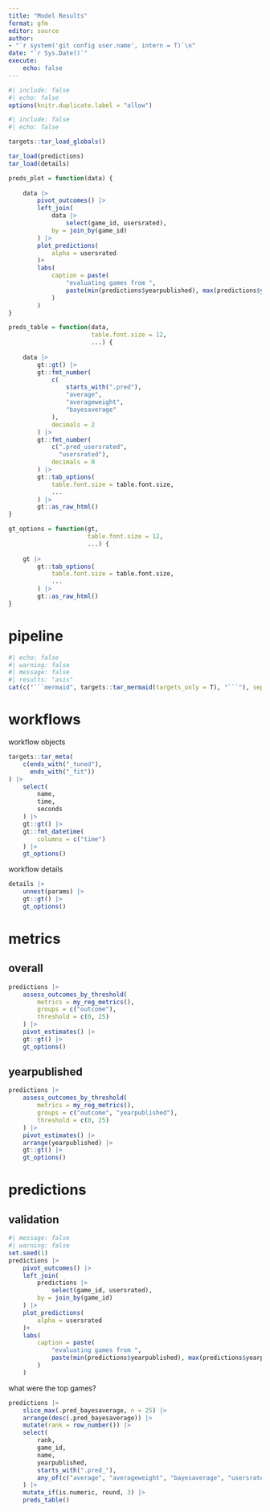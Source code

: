 ```yaml
---
title: "Model Results"
format: gfm
editor: source
author: 
- "`r system('git config user.name', intern = T)`\n"
date: "`r Sys.Date()`"
execute:
    echo: false
---
```

```r
#| include: false
#| echo: false
options(knitr.duplicate.label = "allow")
```

```r
#| include: false
#| echo: false

targets::tar_load_globals()

tar_load(predictions)
tar_load(details)

preds_plot = function(data) {
    
    data |>
        pivot_outcomes() |>
        left_join(
            data |>
                select(game_id, usersrated),
            by = join_by(game_id)
        ) |>
        plot_predictions(
            alpha = usersrated
        )+
        labs(
            caption = paste(
                "evaluating games from ",
                paste(min(predictions$yearpublished), max(predictions$yearpublished), sep =)
            )
        )
}

preds_table = function(data,
                       table.font.size = 12,
                       ...) {
    
    data |>
        gt::gt() |>
        gt::fmt_number(
            c(
                starts_with(".pred"),
                "average",
                "averageweight",
                "bayesaverage"
            ),
            decimals = 2
        ) |>
        gt::fmt_number(
            c(".pred_usersrated",
              "usersrated"),
            decimals = 0
        ) |>
        gt::tab_options(
            table.font.size = table.font.size,
            ...
        ) |>
        gt::as_raw_html()
}

gt_options = function(gt,
                      table.font.size = 12,
                      ...) {
    
    gt |>
        gt::tab_options(
            table.font.size = table.font.size,
            ...
        ) |>
        gt::as_raw_html()
}

```

# pipeline

```r
#| echo: false
#| warning: false
#| message: false
#| results: "asis"
cat(c("```mermaid", targets::tar_mermaid(targets_only = T), "```"), sep = "\n")
```

# workflows

workflow objects

```r

targets::tar_meta(
    c(ends_with("_tuned"),
      ends_with("_fit"))
) |>
    select(
        name,
        time,
        seconds
    ) |>
    gt::gt() |>
    gt::fmt_datetime(
        columns = c("time")
    ) |>
    gt_options()

```

workflow details

```r

details |>
    unnest(params) |>
    gt::gt() |>
    gt_options()

```

# metrics

## overall

```r

predictions |>
    assess_outcomes_by_threshold(
        metrics = my_reg_metrics(),
        groups = c("outcome"),
        threshold = c(0, 25)
    ) |>
    pivot_estimates() |>
    gt::gt() |>
    gt_options()

```

## yearpublished

```r

predictions |>
    assess_outcomes_by_threshold(
        metrics = my_reg_metrics(),
        groups = c("outcome", "yearpublished"),
        threshold = c(0, 25)
    ) |>
    pivot_estimates() |>
    arrange(yearpublished) |>
    gt::gt() |>
    gt_options()

```


# predictions

## validation

```r
#| message: false
#| warning: false
set.seed(1)
predictions |>
    pivot_outcomes() |>
    left_join(
        predictions |>
            select(game_id, usersrated),
        by = join_by(game_id)
    ) |>
    plot_predictions(
        alpha = usersrated
    )+
    labs(
        caption = paste(
            "evaluating games from ",
            paste(min(predictions$yearpublished), max(predictions$yearpublished), sep =)
        )
    )

```

what were the top games?

```r

predictions |>
    slice_max(.pred_bayesaverage, n = 25) |>
    arrange(desc(.pred_bayesaverage)) |>
    mutate(rank = row_number()) |>
    select(
        rank,
        game_id,
        name,
        yearpublished,
        starts_with(".pred_"),
        any_of(c("average", "averageweight", "bayesaverage", "usersrated"))
    ) |>
    mutate_if(is.numeric, round, 3) |>
    preds_table()

```


